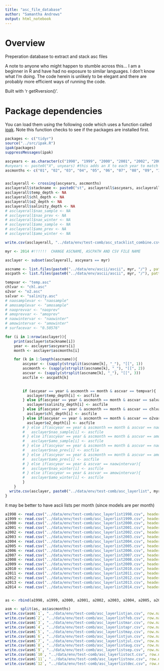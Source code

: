 ```yaml
---
title: "asc_file_database"
author: "Samantha Andrews"
output: html_notebook
---
```


# Overview
Preperation database to extract and stack asc files 

A note to anyone who might happen to stumble across this... I am a beginner in R and have had no exposure to similar languages. I don't know what I'm doing. The code herein is unlikely to be elegant and there are probably more efficient ways of running the code.

Built with 'r getRversion()'.

# Package dependencies
You can load them using the following code which uses a function called [ipak](https://gist.github.com/stevenworthington/3178163). 
Note this function checks to see if the packages are installed first.

```r
packages <- c("tidyr")
source("../src/ipak.R")
ipak(packages)
suppressMessages(ipak)
```


```r
ascyears <- as.character(c("1998", "1999", "2000", "2001", "2002", "2003", "2004", "2005", "2006", "2007", "2008", "2009", "2010", "2011", "2012", "2013", "2014", "2015")) 
#unyears <- paste0("X", unyears) #this adds an X to each year to match with raster naming
ascmonths <- c("01", "02", "03", "04", "05", "06", "07", "08", "09", "10", "11", "12")


asclayerall <- crossing(ascyears, ascmonths)
asclayerall$stackname <- paste0("st", asclayerall$ascyears, asclayerall$ascmonths) #this creates the name of the stack that will be used
asclayerall$temp_depth <- NA
asclayerall$chl_depth <- NA
asclayerall$o2_depth <- NA
asclayerall$salinity_depth <- NA
# asclayerall$nao_sample <- NA
# asclayerall$nao_prev <- NA
# asclayerall$nao_winter <- NA
# asclayerall$amo_sample <- NA
# asclayerall$amo_prev <- NA
# asclayerall$amo_winter <- NA

write.csv(asclayerall, "../data/env/test-comb/asc_stacklist_combine.csv", row.names = FALSE)
```


```r

myr <- 2014 #!!!!!!  CHANGE ASCNAME, ASCPATH AND CSV FILE NAME

asclayer <- subset(asclayerall, ascyears == myr)

ascname <- list.files(paste0("../data/env/ascii/ascii", myr, "/") , pattern = "*.asc", full.names = FALSE)    # this folder currently contains other dummy files. its just a test to automate stacks
ascpath <- list.files(paste0("../data/env/ascii/ascii", myr, "/"), pattern = "*.asc", full.names = TRUE)    # this folder currently contains other dummy files. its just a test to automate stacks

tempvar <- "temp.asc"
chlvar <- "chl.asc"
o2var <- "o2.asc"
salvar <- "salinity.asc"
# naosamplevar <- "naosample"
# amosamplevar <- "amosample"
# naoprevvar <- "naoprev"
# amoprevvar <- "amoprev"
# naowintervar <- "naowinter"
# amowintervar <- "amowinter"
# surfacevar <- "0.50576"

for (i in 1:nrow(asclayer)){
    print(asclayer$stackname[i])
    year <- asclayer$ascyears[i]
    month <- asclayer$ascmonths[i]

    for (k in 1:length(ascname)){
        ascyear <- (sapply(strsplit(ascname[k], "_"), "[[", 1))
        ascmonth <- (sapply(strsplit(ascname[k], "_"), "[[", 2))
        ascvar <- (sapply(strsplit(ascname[k], "_"), "[[", 3))
        ascfile <- ascpath[k]
        

        if (ascyear == year & ascmonth == month & ascvar == tempvar){
          asclayer$temp_depth[i] <- ascfile
        } else if(ascyear == year & ascmonth == month & ascvar == salvar){
          asclayer$salinity_depth[i] <- ascfile
        } else if(ascyear == year & ascmonth == month & ascvar == chlvar){
          asclayer$chl_depth[i] <- ascfile
        } else if(ascyear == year & ascmonth == month & ascvar == o2var){
          asclayer$o2_depth[i] <- ascfile
        # } else if(ascyear == year & ascmonth == month & ascvar == naosamplevar){
        #   asclayer$nao_sample[i] <- ascfile
        # } else if(ascyear == year & ascmonth == month & ascvar == amosamplevar){
        #   asclayer$amo_sample[i] <- ascfile
        # } else if(ascyear == year & ascmonth == month & ascvar == naoprevvar){
        #   asclayer$nao_prev[i] <- ascfile
        # } else if(ascyear == year & ascmonth == month & ascvar == amoprevvar){
        #   asclayer$amo_prev[i] <- ascfile
        # } else if(ascyear == year & ascvar == naowintervar){
        #   asclayer$nao_winter[i] <- ascfile
        # } else if(ascyear == year & ascvar == amowintervar){
        #   asclayer$amo_winter[i] <- ascfile
        }
    }
  write.csv(asclayer, paste0("../data/env/test-comb/asc_layerlist", myr, ".csv"), row.names = TRUE)
}
```




it may be better to have ascii lists per month (since models are per month)

```r
a1998 <- read.csv("../data/env/test-comb/asc_layerlist1998.csv", header = TRUE)
a1999 <- read.csv("../data/env/test-comb/asc_layerlist1999.csv", header = TRUE)
a2000 <- read.csv("../data/env/test-comb/asc_layerlist2000.csv", header = TRUE)
a2001 <- read.csv("../data/env/test-comb/asc_layerlist2001.csv", header = TRUE)
a2002 <- read.csv("../data/env/test-comb/asc_layerlist2002.csv", header = TRUE)
a2003 <- read.csv("../data/env/test-comb/asc_layerlist2003.csv", header = TRUE)
a2004 <- read.csv("../data/env/test-comb/asc_layerlist2004.csv", header = TRUE)
a2005 <- read.csv("../data/env/test-comb/asc_layerlist2005.csv", header = TRUE)
a2006 <- read.csv("../data/env/test-comb/asc_layerlist2006.csv", header = TRUE)
a2007 <- read.csv("../data/env/test-comb/asc_layerlist2007.csv", header = TRUE)
a2008 <- read.csv("../data/env/test-comb/asc_layerlist2008.csv", header = TRUE)
a2009 <- read.csv("../data/env/test-comb/asc_layerlist2009.csv", header = TRUE)
a2010 <- read.csv("../data/env/test-comb/asc_layerlist2010.csv", header = TRUE)
a2011 <- read.csv("../data/env/test-comb/asc_layerlist2011.csv", header = TRUE)
a2012 <- read.csv("../data/env/test-comb/asc_layerlist2012.csv", header = TRUE)
a2013 <- read.csv("../data/env/test-comb/asc_layerlist2013.csv", header = TRUE)
a2014 <- read.csv("../data/env/test-comb/asc_layerlist2014.csv", header = TRUE)


as <- rbind(a1998, a1999, a2000, a2001, a2002, a2003, a2004, a2005, a2006, a2007, a2008, a2009, a2010, a2011, a2012, a2013, a2014)

asm <- split(as, as$ascmonths)
write.csv(asm$`1`, "../data/env/test-comb/asc_layerlistjan.csv", row.names = TRUE)
write.csv(asm$`2`, "../data/env/test-comb/asc_layerlistfeb.csv", row.names = TRUE)
write.csv(asm$`3`, "../data/env/test-comb/asc_layerlistmar.csv", row.names = TRUE)
write.csv(asm$`4`, "../data/env/test-comb/asc_layerlistapr.csv", row.names = TRUE)
write.csv(asm$`5`, "../data/env/test-comb/asc_layerlistmay.csv", row.names = TRUE)
write.csv(asm$`6`, "../data/env/test-comb/asc_layerlistjun.csv", row.names = TRUE)
write.csv(asm$`7`, "../data/env/test-comb/asc_layerlistjul.csv", row.names = TRUE)
write.csv(asm$`8`, "../data/env/test-comb/asc_layerlistaug.csv", row.names = TRUE)
write.csv(asm$`9`, "../data/env/test-comb/asc_layerlistsep.csv", row.names = TRUE)
write.csv(asm$`10`, "../data/env/test-comb/asc_layerlistoct.csv", row.names = TRUE)
write.csv(asm$`11`, "../data/env/test-comb/asc_layerlistnov.csv", row.names = TRUE)
write.csv(asm$`12`, "../data/env/test-comb/asc_layerlistdec.csv", row.names = TRUE)
```

